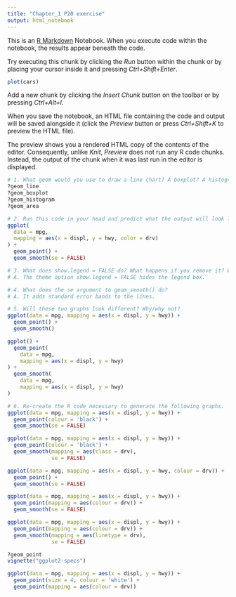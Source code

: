 ```yaml
---
title: "Chapter_1 P20 exercise"
output: html_notebook
---
```


This is an [R Markdown](http://rmarkdown.rstudio.com) Notebook. When you execute code within the notebook, the results appear beneath the code. 

Try executing this chunk by clicking the *Run* button within the chunk or by placing your cursor inside it and pressing *Ctrl+Shift+Enter*. 

```r
plot(cars)
```

Add a new chunk by clicking the *Insert Chunk* button on the toolbar or by pressing *Ctrl+Alt+I*.

When you save the notebook, an HTML file containing the code and output will be saved alongside it (click the *Preview* button or press *Ctrl+Shift+K* to preview the HTML file).

The preview shows you a rendered HTML copy of the contents of the editor. Consequently, unlike *Knit*, *Preview* does not run any R code chunks. Instead, the output of the chunk when it was last run in the editor is displayed.

```r
# 1. What geom would you use to draw a line chart? A boxplot? A histogram? An area chart?
?geom_line
?geom_boxplot
?geom_histogram
?geom_area
```

```r
# 2. Run this code in your head and predict what the output will look like. Then, run the code in R and check your predictions:
ggplot(
  data = mpg,
  mapping = aes(x = displ, y = hwy, color = drv)
) +
  geom_point() +
  geom_smooth(se = FALSE)
```

```r
# 3. What does show.legend = FALSE do? What happens if you remove it? Why do you think I used it earlier in the chapter?
# A. The theme option show.legend = FALSE hides the legend box.
```

```r
# 4. What does the se argument to geom_smooth() do?
# A. It adds standard error bands to the lines.
```

```r
# 5. Will these two graphs look different? Why/why not?
ggplot(data = mpg, mapping = aes(x = displ, y = hwy)) +
  geom_point() +
  geom_smooth()

ggplot() +
  geom_point(
    data = mpg,
    mapping = aes(x = displ, y = hwy)
) +
  geom_smooth(
    data = mpg,
    mapping = aes(x = displ, y = hwy)
)
```

```r
# 6. Re-create the R code necessary to generate the following graphs.
ggplot(data = mpg, mapping = aes(x = displ, y = hwy)) +
  geom_point(colour = 'black') +
  geom_smooth(se = FALSE)

ggplot(data = mpg, mapping = aes(x = displ, y = hwy)) +
  geom_point(colour = 'black') +
  geom_smooth(mapping = aes(class = drv),
              se = FALSE)

ggplot(data = mpg, mapping = aes(x = displ, y = hwy, colour = drv)) +
  geom_point() +
  geom_smooth(se = FALSE)

ggplot(data = mpg, mapping = aes(x = displ, y = hwy)) +
  geom_point(mapping = aes(colour = drv)) +
  geom_smooth(se = FALSE)

ggplot(data = mpg, mapping = aes(x = displ, y = hwy)) +
  geom_point(mapping = aes(colour = drv)) +
  geom_smooth(mapping = aes(linetype = drv),
              se = FALSE)

?geom_point
vignette("ggplot2-specs")

ggplot(data = mpg, mapping = aes(x = displ, y = hwy)) +
  geom_point(size = 4, colour = 'white') +
  geom_point(mapping = aes(colour = drv))
```

























